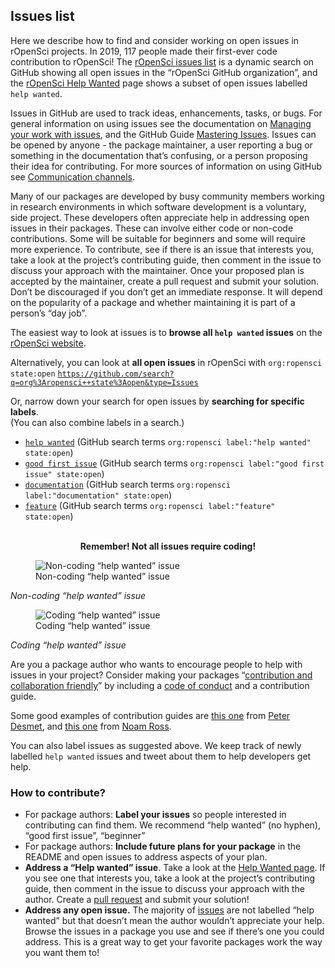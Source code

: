 ## Issues list {#issues}

Here we describe how to find and consider working on open issues in rOpenSci projects. In 2019, 117 people made their first-ever code contribution to rOpenSci! The [rOpenSci issues list](https://github.com/search?q=org%3Aropensci+state%3Aopen&type=Issues) is a dynamic search on GitHub showing all open issues in the “rOpenSci GitHub organization”, and the [rOpenSci Help Wanted](https://ropensci.org/help-wanted/) page shows a subset of open issues labelled `help wanted`.

Issues in GitHub are used to track ideas, enhancements, tasks, or bugs. For general information on using issues see the documentation on [Managing your work with issues](https://docs.github.com/en/github/managing-your-work-on-github/managing-your-work-with-issues), and the GitHub Guide [Mastering Issues](https://guides.github.com/features/issues/). Issues can be opened by anyone - the package maintainer, a user reporting a bug or something in the documentation that’s confusing, or a person proposing their idea for contributing. For more sources of information on using GitHub see [Communication channels](#channels-github).

Many of our packages are developed by busy community members working in research environments in which software development is a voluntary, side project. These developers often appreciate help in addressing open issues in their packages. These can involve either code or non-code contributions. Some will be suitable for beginners and some will require more experience. To contribute, see if there is an issue that interests you, take a look at the project’s contributing guide, then comment in the issue to discuss your approach with the maintainer. Once your proposed plan is accepted by the maintainer, create a pull request and submit your solution. Don’t be discouraged if you don’t get an immediate response. It will depend on the popularity of a package and whether maintaining it is part of a person’s “day job”. 

The easiest way to look at issues is to **browse all `help wanted` issues** on 
the [rOpenSci website](https://ropensci.org/help-wanted/).

Alternatively, you can look at **all open issues** in rOpenSci with `org:ropensci state:open` [`https://github.com/search?q=org%3Aropensci++state%3Aopen&type=Issues`](https://github.com/search?q=org%3Aropensci++state%3Aopen&type=Issues)

Or, narrow down your search for open issues by **searching for specific labels**.  
(You can also combine labels in a search.)

*   [`help wanted`](https://github.com/search?q=org%3Aropensci+label%3A%22help+wanted%22+state%3Aopen&type=Issues) (GitHub search terms `org:ropensci label:"help wanted" state:open`)
*   [`good first issue`](https://github.com/search?q=org%3Aropensci+label%3A%22good+first+issue%22+state%3Aopen&type=Issues) (GitHub search terms `org:ropensci label:"good first issue" state:open`)
*   [`documentation`](https://github.com/search?q=org%3Aropensci+label%3A%22documentation%22+state%3Aopen&type=Issues) (GitHub search terms `org:ropensci label:"documentation" state:open`)
*   [`feature`](https://github.com/search?q=org%3Aropensci+label%3A%22feature%22+state%3Aopen&type=Issues) (GitHub search terms `org:ropensci label:"feature" state:open`)


<center>
<br>
**Remember! Not all issues require coding!**
</center>

![Non-coding “help wanted” issue](images/issues_non_code_tabulizer.png "Non-coding “help wanted” issue")

_Non-coding “help wanted” issue_


![Coding "help wanted" issue](images/issues_code_jstor.png "Coding "help wanted" issue")

_Coding "help wanted" issue_

Are you a package author who wants to encourage people to help with issues in your project? Consider making your packages “[contribution and collaboration friendly](https://devguide.ropensci.org/collaboration.html#friendlyfiles)” by including a [code of conduct](https://devguide.ropensci.org/collaboration.html#code-of-conduct) and a contribution guide.

Some good examples of contribution guides are [this one](https://gist.github.com/peterdesmet/e90a1b0dc17af6c12daf6e8b2f044e7c) from [Peter Desmet](https://ropensci.org/author/peter-desmet/), and [this one](https://github.com/ecohealthalliance/fasterize/blob/master/CONTRIBUTING.md) from [Noam Ross](https://ropensci.org/author/noam-ross/).

You can also label issues as suggested above. 
We keep track of newly labelled `help wanted` issues and tweet about them to help
developers get help.


### How to contribute? 

*   For package authors: **Label your issues** so people interested in contributing can find them. We recommend “help wanted” (no hyphen), “good first issue”, “beginner”
*   For package authors: **Include future plans for your package** in the README and open issues to address aspects of your plan.
*   **Address a “Help wanted” issue**. Take a look at the [Help Wanted page](https://ropensci.org/help-wanted/). If you see one that interests you, take a look at the project’s contributing guide, then comment in the issue to discuss your approach with the author. Create a [pull request](#channels-github) and submit your solution!
*   **Address any open issue.** The majority of [issues](https://github.com/search?q=org%3Aropensci+state%3Aopen&type=Issues) are not labelled “help wanted” but that doesn’t mean the author wouldn’t appreciate your help. Browse the issues in a package you use and see if there’s one you could address. This is a great way to get your favorite packages work the way you want them to!
